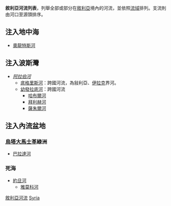 '''敘利亞河流列表'''，列舉全部或部分在[[敘利亞|敘利亞]]境內的河流，並依照[[流域|流域]]排列。支流則由河口至源頭排序。

== 注入地中海==
*[[奧龍特斯河|奧龍特斯河]]

== 注入波斯灣==
*''[[阿拉伯河|阿拉伯河]]''
**[[底格里斯河|底格里斯河]]：跨國河流，為敍利亞、[[伊拉克|伊拉克]]界河。
**[[幼發拉底河|幼發拉底河]]：跨國河流
***[[哈布爾河|哈布爾河]]
***[[拜利赫河|拜利赫河]]
***[[薩朱爾河|薩朱爾河]]

== 注入內流盆地==
===[[烏塔大馬士革|烏塔大馬士革]]綠洲===
*[[巴拉達河|巴拉達河]]

===死海===
*[[約旦河|約旦河]]
**[[雅莫科河|雅莫科河]]

{{Asia topic|河流列表}}

[[Category:敘利亞河流|]]
[[Category:各國河流列表|Syria]]